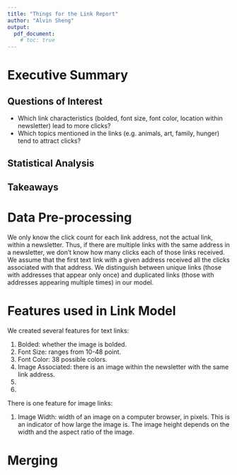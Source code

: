 ```yaml
---
title: "Things for the Link Report"
author: "Alvin Sheng"
output: 
  pdf_document:
    # toc: true
---
```




# Executive Summary

## Questions of Interest

* Which link characteristics (bolded, font size, font color, location within newsletter) lead to more clicks?
* Which topics mentioned in the links (e.g. animals, art, family, hunger) tend to attract clicks?

## Statistical Analysis

## Takeaways



# Data Pre-processing

We only know the click count for each link address, not the actual link, within a newsletter. Thus, if there are multiple links with the same address in a newsletter, we don't know how many clicks each of those links received. We assume that the first text link with a given address received all the clicks associated with that address. We distinguish between unique links (those with addresses that appear only once) and duplicated links (those with addresses appearing multiple times) in our model. 

<!-- make a variable, how many times address appears in newsletter -->



# Features used in Link Model
<!-- features made by Alvin and Naomi -->

We created several features for text links:

1. Bolded: whether the image is bolded.
2. Font Size: ranges from 10-48 point.
3. Font Color: 38 possible colors.
4. Image Associated: there is an image within the newsletter with the same link address.
5. 
6. 
<!-- location within document, category? -->

There is one feature for image links:

1. Image Width: width of an image on a computer browser, in pixels. This is an indicator of how large the image is. The image height depends on the width and the aspect ratio of the image. 



# Merging
<!-- Jimmy and Naomi's data wrangling -->
<!-- can also check things at the same time -->


